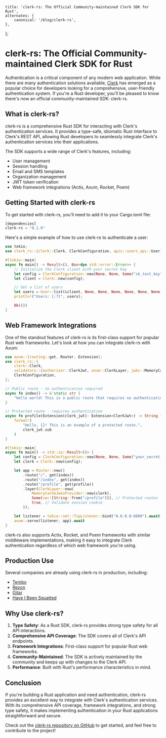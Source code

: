	title: 'clerk-rs: The Official Community-maintained Clerk SDK for Rust',
	alternates: {
		canonical: '/blog/clerk-rs',
	},
};

# clerk-rs: The Official Community-maintained Clerk SDK for Rust

Authentication is a critical component of any modern web application. While there are many authentication solutions available, [Clerk](https://clerk.com) has emerged as a popular choice for developers looking for a comprehensive, user-friendly authentication system. If you're a Rust developer, you'll be pleased to know there's now an official community-maintained SDK: clerk-rs.

## What is clerk-rs?

clerk-rs is a comprehensive Rust SDK for interacting with Clerk's authentication services. It provides a type-safe, idiomatic Rust interface to Clerk's REST API, allowing Rust developers to seamlessly integrate Clerk's authentication services into their applications.

The SDK supports a wide range of Clerk's features, including:

- User management
- Session handling
- Email and SMS templates
- Organization management
- JWT token verification
- Web framework integrations (Actix, Axum, Rocket, Poem)

## Getting Started with clerk-rs

To get started with clerk-rs, you'll need to add it to your Cargo.toml file:

```rust
[dependencies]
clerk-rs = "0.1.0"
```

Here's a simple example of how to use clerk-rs to authenticate a user:

```rust
use tokio;
use clerk_rs::{clerk::Clerk, ClerkConfiguration, apis::users_api::User};

#[tokio::main]
async fn main() -> Result<(), Box<dyn std::error::Error>> {
    // Initialize the Clerk client with your secret key
    let config = ClerkConfiguration::new(None, None, Some("sk_test_key".to_string()), None);
    let client = Clerk::new(config);

    // Get a list of users
    let users = User::list(&client, None, None, None, None, None, None).await?;
    println!("Users: {:?}", users);

    Ok(())
}
```

## Web Framework Integrations

One of the standout features of clerk-rs is its first-class support for popular Rust web frameworks. Let's look at how you can integrate clerk-rs with Axum:

```rust
use axum::{routing::get, Router, Extension};
use clerk_rs::{
    clerk::Clerk,
    validators::{authorizer::ClerkJwt, axum::ClerkLayer, jwks::MemoryCacheJwksProvider},
    ClerkConfiguration,
};

// Public route - no authentication required
async fn index() -> &'static str {
    "Hello world! This is a public route that requires no authentication."
}

// Protected route - requires authentication
async fn profile(Extension(clerk_jwt): Extension<ClerkJwt>) -> String {
    format!(
        "Hello, {}! This is an example of a protected route.",
        clerk_jwt.sub
    )
}

#[tokio::main]
async fn main() -> std::io::Result<()> {
    let config = ClerkConfiguration::new(None, None, Some("your_secret_key".to_string()), None);
    let clerk = Clerk::new(config);

    let app = Router::new()
        .route("/", get(index))
        .route("/index", get(index))
        .route("/profile", get(profile))
        .layer(ClerkLayer::new(
            MemoryCacheJwksProvider::new(clerk),
            Some(vec![String::from("/profile")]), // Protected routes
            true, // Validate session cookie
        ));

    let listener = tokio::net::TcpListener::bind("0.0.0.0:8080").await?;
    axum::serve(listener, app).await
}
```

clerk-rs also supports Actix, Rocket, and Poem frameworks with similar middleware implementations, making it easy to integrate Clerk authentication regardless of which web framework you're using.

## Production Use

Several companies are already using clerk-rs in production, including:

- [Tembo](https://tembo.io)
- [Rezon](https://rezon.ai)
- [Gitar](https://gitar.co)
- [Have I Been Squatted](https://haveibeensquatted.com)

## Why Use clerk-rs?

1. **Type Safety**: As a Rust SDK, clerk-rs provides strong type safety for all API interactions.
2. **Comprehensive API Coverage**: The SDK covers all of Clerk's API endpoints.
3. **Framework Integrations**: First-class support for popular Rust web frameworks.
4. **Community-Maintained**: The SDK is actively maintained by the community and keeps up with changes to the Clerk API.
5. **Performance**: Built with Rust's performance characteristics in mind.

## Conclusion

If you're building a Rust application and need authentication, clerk-rs provides an excellent way to integrate with Clerk's authentication services. With its comprehensive API coverage, framework integrations, and strong type safety, it makes implementing authentication in your Rust applications straightforward and secure.

Check out the [clerk-rs repository on GitHub](https://github.com/DarrenBaldwin07/clerk-rs) to get started, and feel free to contribute to the project!